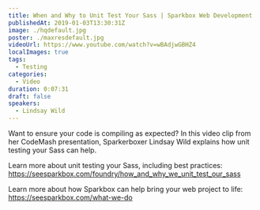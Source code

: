 ```yaml
---
title: When and Why to Unit Test Your Sass | Sparkbox Web Development
publishedAt: 2019-01-03T13:30:31Z
image: ./hqdefault.jpg
poster: ./maxresdefault.jpg
videoUrl: https://www.youtube.com/watch?v=wBAdjwGBHZ4
localImages: true
tags:
  - Testing
categories:
  - Video
duration: 0:07:31
draft: false
speakers:
  - Lindsay Wild
---
```


Want to ensure your code is compiling as expected? In this video clip from her CodeMash presentation, Sparkerboxer Lindsay Wild explains how unit testing your Sass can help.

Learn more about unit testing your Sass, including best practices: https://seesparkbox.com/foundry/how_and_why_we_unit_test_our_sass

Learn more about how Sparkbox can help bring your web project to life: https://seesparkbox.com/what-we-do
